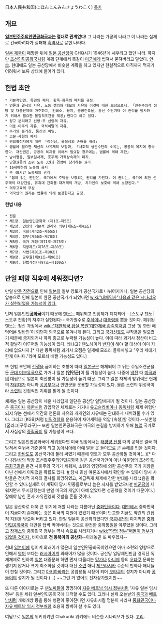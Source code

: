 日本人民共和国(にほんじんみんきょうわこく)
[[목차]]
== 개요 ==
'''[[일본민주주의인민공화국]]과는 절대로 관계없다!''' 그 나라는 가공의 나라고 이 나라는 실제로 건국하려다가 실패해 [[흑역사]]로 묻힌 나라다.

[[일본 제국]]이 패망한 뒤에 [[일본 공산당]]이 GHQ시기 1946년에 세우려고 했던 나라. 하지만 [[조선인민공화국]]처럼 계획 단계에서 똑같이 [[미군]]에게 씹혀서 묻혀버리고 말았다. [[안습]]. 현대에도 일본 공산당에서 비슷한 계획을 하고 있지만 현실적으로 아직까지 먹히기 어려워서 보류 상태에 들어가 있다.

== 헌법 초안 ==
 * 기본적인권, 특권의 폐지, 황족·화족의 폐지를 규정.
 * 언론과 결사의 자유, 노동 쟁의와 데모의 자유와 이것에 대한 보장으로서, 「민주주의적 정당 및 대중단체에 마주하고, 인쇄소, 용지, 공공건축물, 통신 수단기타 이 권리를 행사하기 위해서 필요한 물질적조건을 제공」한다고 하고 있다.
 * 정교 분리라고 신앙·무 신앙의 자유.
 * 이동·이주의 자유, 국적이탈의 자유.
 * 주거의 불가침, 통신의 비밀.
 * 고문·사형의 폐지
 * 원죄확정자에게 대한 「정신상, 물질상의 손해를 배상」
 * 생활에 필요한 재산의 사유제의 보장과, 「사회적 생산수단의 소유는, 공공의 복지에 종속한다. 재산권은, 공공의 복지를 위해서 필요할 경우에는, 법률에 의해 제한」
 * 남녀평등, 일부일처제, 호주제·가독상속제의 폐지.
 * 단결권등의 소위 노동 3권과 경영에 참가하는 권리
 * 16세이하의 노동의 금지
 * 주 40시간 노동제의 권리
 * "집이 없는 인민은, 국가에서 주택을 보장되는 권리를 가진다. 이 권리는, 국가에 의한 신주택의 대량건설, 유휴대 건축물·대저택의 개방, 차가인의 보호에 의해 보장된다."
 * 의무교육의 무상
 * 외국인의 권리는 법률에 의해 보장한다고 규정.

==== 헌법 내용 ====
 * 전문 
 * 제1장. 일본인민공화국 (제1조∼제5조)
 * 제2장. 인민의 기본적 권리와 의무(제6조∼제41조)
 * 제3장. 국회(제42조∼제65조)
 * 제4장. 정부(제66조∼제70조)
 * 제5장. 국가 재정(제71조∼제75조)
 * 제6장. 지방제도(제76조∼제80조)
 * 제7장. 사법(제81조∼제90조)
 * 제8장. 공무원(제91조∼제96조)
 * 제9장. 헌법개정(제97조∼제100조)

== 만일 패망 직후에 세워졌다면? ==
만일 [[만주 작전]]으로 인해 [[일본]]의 일부 영토가 공산국가로 나뉘어지거나, 일본 공산당의 압승으로 인해 일본이 완전 공산국가가 되었다면 [[wiki:"대체역사"다음과 같은 시나리오가 실현되었을 가능성이 있다.]]

먼저 일본인민'''[[공화국]]'''이기 때문에 [[덴노]]는 폐위되고 천황제가 폐지되어 --[스토쿠 덴노|스토쿠 천황]의 저주가 실현된다-- 국가원수로 [[주석]]이나 [[대통령]]을 뽑을 것이다. 폐위된 덴노는 청산 과정에서 [[wiki:"대한제국 황실 복원"대한제국 황족회]]처럼 그냥 '왕 한번 해먹어본 일반인'이 되던지 외국으로 쫒겨나게 된다. 그리고 [[국가신토]]도 부작용을 일으켰기 때문에 금지되거나 하위 종교로 누락될 가능성이 높다. 이에 따라 과거사 청산이 비교적 활발히 이루어질 가능성이 있다. 왜냐고? 덴노헤이카 [[반자이]] 해야 할 대상이 이미 자리에 없으니까.[* 다만 동독처럼 과거사 오점은 일제에 모조리 몰아처넣고 "우리 세대가 한게 아니다."라며 모르쇠 배쨀 가능성도 있다.] 

또 헌법 초안에 [[전쟁]]을 금지하는 조항에 따라 [[일본군]]은 해체되어 그 뒤는 주일소련군을 둔 [[군대 미보유국]]으로 가거나 일본 '''[인민군]'''이 될 가능성이 높다. 나중에 [[냉전]] 때 [[미국]]과의 대립으로 일본이 최전방이 될 가능성이 높기 때문. 그리고 일본 자체의 방위력은 현재의 [[자위대]]가 아니라 [[공공부대]]나 인민군을 운용할 가능성이 있다. 물론 소련의 위성국이라 [[소련]]의 간접적인 지휘를 받게 될 것이다.

체제는 일본 공산당이 세운 나라답게 일단은 공산당 일당체제가 될 것이다. 일본 공산당은 [[중국]]이나 [[북한]]처럼 강압적인 체제로는 가거나 [[유고슬라비아]]나 [[동독]]처럼 체제 위협만 되지 않는 선에서 약간의 언론의 자유와 개개인의 자유에는 관대하게 내버려둘 수가 있다. 그리고 [KGB]처럼 [[비밀경찰]]을 운용하여 재야세력을 억압 [숙청]할 것이다.--닛뽄행 [굴라그|구루라구]-- 또한 일본인민공화국은 미국의 눈길을 방지하기 위해 [[농업]] 국가로서 사실상의 [[중립국]]이 될 가능성이 크다.

그리고 일본인민공화국이 세워졌다면 미국 입장에서는 [[태평양 전쟁]] 때의 공적은 결국 허탕쳐서 죽쒀서 개준꼴이 되고 [[동아시아]]에 아예 발을 못 들이므로 큰 손해를 입을 것이다. 그리고 [[한반도]]도 공산국가에 둘러 싸였기 때문에 영토가 모두 공산화될 것이며(...)[* 다만 [[김일성]]의 막장 [[조선민주주의인민공화국]] 같은 공산국가만이 아닌 [[여운형]]의 [[조선인민공화국]]같은 온건 사회주의 국가가 세워져, 소련의 영향하에 의한 공산주의 국가 지향은 아닌 선에서 이뤄졌을 확률도 있다. [http://newslibrary.naver.com/viewer/index.nhn?articleId=1946081300209203003&editNo=1&printCount=1&publishDate=1946-08-13&officeId=00020&pageNo=3&printNo=7053&publishType=00020 #] 당시 민심 여론조사에서 확인할 수 있듯이 당시 사람들은 정치적 자유와 결사를 희망하였고, 계급독재 체제에 강한 반대를 나타냈음을 확인할 수 있다.실제로 이 계획이 당시 민중들로부터 높은 지지를 받았으나[http://book.daum.net/detail/book.do?bookid=DGT480AAK2005060&keyword=183&barcode=480AAK2005060&sortType=relevance&preTab=02#tab_preview #] [[미군정]]이 세워지면서 무시당했는데 만일 미국의 개입이 아예 없었다면 성공했을 것이기 때문이다.] 잘해야 남한 혼자 자유진영의 깃발을 흔들 것이다.

일본 공산화로 더욱 큰 위기에 쳐할 나라는 다름아닌 [[중화민국]]이다. [[대만]]에서 중화민국이 지금까지 존재하는 것은 미국의 지원이 있었기 때문이며 단교한 지금도 약간의 간접적 지원을 받으며 버티고 있다. 만일 일본이 공산화되었다면 [[국공내전]]의 마지막은 [[중화인민공화국]]이 대만을 덥썩 먹어버리는 것으로 완전한 중화통일을 이루었을 것이다. 그리고 [[장제스]]와 중화민국 정부는 역사 속으로 사라지거나 [[wiki:"망명 정부"떠돌이 정부가 되었을 것이다.]] 바야흐로 '''전 동북아의 공산화'''--이래놓곤 또 싸우겠지-- 

현대 [[일본어]]에 영어계 외래어가 많은데 일본인민공화국이였으면 아마 소련의 영향으로 인해서 [[영어]] 보다는 [[러시아어]]계 외래어가 많을 것이다. 공산당 일당제인만큼 경직된 독재체제로 인하여 [[일본]] 대중문화 하면 먼저 떠올리는 [[망가]]나 [[아니메]] 등의 [[오타쿠]] 문화는 생기지 않거나 크게 최소화될 것이다.대신 [[소련]] 애니 [[체브라시카]] 수준의 만화나 애니들이 판칠 것이다. 그리고 [[아키하바라]]는 공업용품 시장이 되어 [[오타쿠]]의 성지가 아니라 [[공돌이]]의 성지가 될 것이다.(...) ~~그런 거 없어도 전자상가였지만~~

또 다른 이야기로는 구 [[덴노]]파들이 망명하여 [[자유 베트남 임시 정부]]처럼 '자유 일본 임시 정부' 등을 세워 일본인민공화국에 대적할 수도 있다. 그러나 실제 오늘날의 [[중국]]과 [[베트남]]처럼 개혁개방 등을 통해 형편이 좋아진다면 자유화시킬 명분이 사라져 [[중화민국]]이나 [[자유 베트남 임시 정부]]처럼 조용히 짱박혀 살 수도 있다.

여담으로 [[일본]]의 위키위키인 Chakuriki 위키에도 비슷한 시나리오가 있다. [http://wiki.chakuriki.net/index.php/%E3%82%82%E3%81%97%E6%97%A5%E6%9C%AC%E3%81%8C%E5%85%B1%E7%94%A3%E4%B8%BB%E7%BE%A9%E5%8C%96%E3%81%97%E3%81%A6%E3%81%84%E3%81%9F%E3%82%89 고리].



